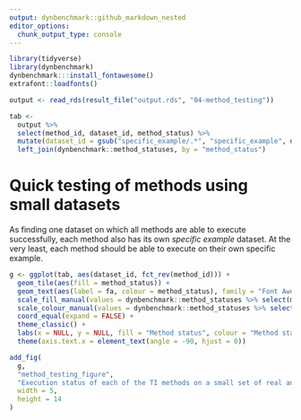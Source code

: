 ```yaml
---
output: dynbenchmark::github_markdown_nested
editor_options: 
  chunk_output_type: console
---
```


```r
library(tidyverse)
library(dynbenchmark)
dynbenchmark:::install_fontawesome()
extrafont::loadfonts()

output <- read_rds(result_file("output.rds", "04-method_testing"))

tab <- 
  output %>%
  select(method_id, dataset_id, method_status) %>%
  mutate(dataset_id = gsub("specific_example/.*", "specific_example", dataset_id)) %>% 
  left_join(dynbenchmark::method_statuses, by = "method_status")
```

# Quick testing of methods using small datasets

As finding one dataset on which all methods are able to execute successfully, 
each method also has its own _specific example_ dataset. At the very least,
each method should be able to execute on their own specific example. 

```r
g <- ggplot(tab, aes(dataset_id, fct_rev(method_id))) + 
  geom_tile(aes(fill = method_status)) + 
  geom_text(aes(label = fa, colour = method_status), family = "Font Awesome 5 Free", size = 3) +
  scale_fill_manual(values = dynbenchmark::method_statuses %>% select(method_status, colour) %>% deframe) +
  scale_colour_manual(values = dynbenchmark::method_statuses %>% select(method_status, icon_colour) %>% deframe) +
  coord_equal(expand = FALSE) +
  theme_classic() +
  labs(x = NULL, y = NULL, fill = "Method status", colour = "Method status") +
  theme(axis.text.x = element_text(angle = -90, hjust = 0))

add_fig(
  g,
  "method_testing_figure",
  "Execution status of each of the TI methods on a small set of real and toy datasets.",
  width = 5,
  height = 14
)

```

